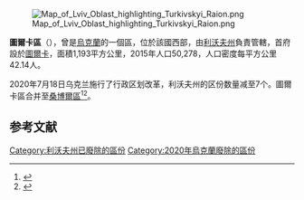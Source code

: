 [[Image:Map_of_Lviv_Oblast_highlighting_Turkivskyi_Raion.png|right]]

'''圖爾卡區'''（{{lang-uk|Турківський район}}），曾是[[烏克蘭|烏克蘭]]的一個區，位於該國西部，由[[利沃夫州|利沃夫州]]負責管轄，首府設於[[圖爾卡|圖爾卡]]，面積1,193平方公里，2015年人口50,278，人口密度每平方公里42.14人。

2020年7月18日乌克兰施行了行政区划改革，利沃夫州的区份数量减至7个。圖爾卡區合并至[[桑博爾區|桑博爾區]]<ref>{{Cite news|title=Про утворення та ліквідацію районів. Постанова Верховної Ради України № 807-ІХ.|url=http://www.golos.com.ua/article/333466|access-date=2020-10-03|date=2020-07-18|website=Голос України|language=uk|archive-date=2021-07-09|archive-url=https://web.archive.org/web/20210709121303/http://www.golos.com.ua/article/333466}}</ref><ref>{{cite web |title=Нові райони: карти + склад |url=https://www.minregion.gov.ua/press/news/novi-rajony-karty-sklad/ |publisher=Міністерство розвитку громад та територій України |language=uk |access-date=2022-05-12 |archive-date=2021-03-02 |archive-url=https://web.archive.org/web/20210302224321/https://www.minregion.gov.ua/press/news/novi-rajony-karty-sklad/ }}</ref>。

==参考文献==
{{reflist}}

{{Lviv-geo-stub}}

[[Category:利沃夫州已廢除的區份|Category:利沃夫州已廢除的區份]]
[[Category:2020年烏克蘭廢除的區份|Category:2020年烏克蘭廢除的區份]]